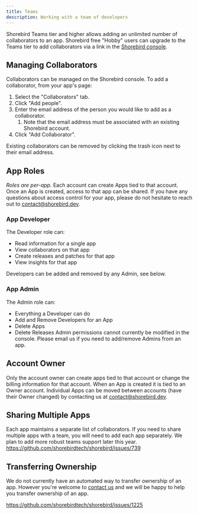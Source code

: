 ```yaml
---
title: Teams
description: Working with a team of developers
---
```


Shorebird Teams tier and higher allows adding an unlimited number of
collaborators to an app. Shorebird free "Hobby" users can upgrade
to the Teams tier to add collaborators via a link in the
[Shorebird console](https://console.shorebird.dev).

## Managing Collaborators

Collaborators can be managed on the Shorebird console. To add a collaborator,
from your app's page:

1. Select the "Collaborators" tab.
2. Click "Add people".
3. Enter the email address of the person you would like to add as a collaborator.
   1. Note that the email address must be associated with an existing Shorebird account.
4. Click "Add Collaborator".

Existing collaborators can be removed by clicking the trash icon next to their
email address.

## App Roles

_Roles are per-app._ Each account can create Apps tied to that account. Once an
App is created, access to that app can be shared. If you have any questions
about access control for your app, please do not hesitate to reach out to
contact@shorebird.dev.

### App Developer

The Developer role can:

- Read information for a single app
- View collaborators on that app
- Create releases and patches for that app
- View insights for that app

Developers can be added and removed by any Admin, see below.

### App Admin

The Admin role can:

- Everything a Developer can do
- Add and Remove Developers for an App
- Delete Apps
- Delete Releases
  Admin permissions cannot currently be modified in the console. Please email us
  if you need to add/remove Admins from an app.

## Account Owner

Only the account owner can create apps tied to that account or change the
billing information for that account. When an App is created it is tied to an
Owner account. Individual Apps can be moved between accounts (have their
Owner changed) by contacting us at contact@shorebird.dev.

## Sharing Multiple Apps

Each app maintains a separate list of collaborators. If you need to share
multiple apps with a team, you will need to add each app separately. We plan
to add more robust teams support later this year.
https://github.com/shorebirdtech/shorebird/issues/739

## Transferring Ownership

We do not currently have an automated way to transfer ownership of an app.
However you're welcome to [contact us](mailto:contact@shorebird.dev) and we
will be happy to help you transfer ownership of an app.

https://github.com/shorebirdtech/shorebird/issues/1225
